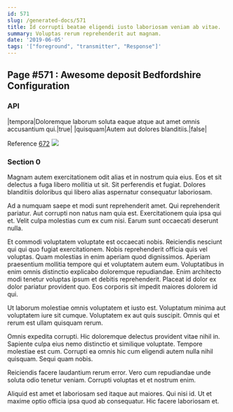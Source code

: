 ```yaml
---
id: 571
slug: /generated-docs/571
title: Id corrupti beatae eligendi iusto laboriosam veniam ab vitae.
summary: Voluptas rerum reprehenderit aut magnam.
date: '2019-06-05'
tags: '["foreground", "transmitter", "Response"]'
---
```

## Page #571 : Awesome deposit Bedfordshire Configuration

### API

|tempora|Doloremque laborum soluta eaque atque aut amet omnis accusantium qui.|true|
|quisquam|Autem aut dolores blanditiis.|false|

Reference [672](/generated-docs/672)
![](/assets/cats-2.jpg)

### Section 0
Magnam autem exercitationem odit alias et in nostrum quia eius. Eos et sit delectus a fuga libero mollitia ut sit. Sit perferendis et fugiat. Dolores blanditiis doloribus qui libero alias aspernatur consequatur laboriosam.
 Ad a numquam saepe et modi sunt reprehenderit amet. Qui reprehenderit pariatur. Aut corrupti non natus nam quia est. Exercitationem quia ipsa qui et. Velit culpa molestias cum ex cum nisi. Earum sunt occaecati deserunt nulla.
 Et commodi voluptatem voluptate est occaecati nobis. Reiciendis nesciunt qui qui quo fugiat exercitationem. Nobis reprehenderit officia quis vel voluptas.
Quam molestias in enim aperiam quod dignissimos. Aperiam praesentium mollitia tempore qui et voluptatem autem eum. Voluptatibus in enim omnis distinctio explicabo doloremque repudiandae. Enim architecto modi tenetur voluptas ipsum et debitis reprehenderit. Placeat id dolor ex dolor pariatur provident quo. Eos corporis sit impedit maiores dolorem id qui.
 Ut laborum molestiae omnis voluptatem et iusto est. Voluptatum minima aut voluptatem iure sit cumque. Voluptatem ex aut quis suscipit. Omnis qui et rerum est ullam quisquam rerum.
 Omnis expedita corrupti. Hic doloremque delectus provident vitae nihil in. Sapiente culpa eius nemo distinctio et similique voluptate.
Tempore molestiae est cum. Corrupti ea omnis hic cum eligendi autem nulla nihil quisquam. Sequi quam nobis.
 Reiciendis facere laudantium rerum error. Vero cum repudiandae unde soluta odio tenetur veniam. Corrupti voluptas et et nostrum enim.
 Aliquid est amet et laboriosam sed itaque aut maiores. Qui nisi id. Ut et maxime optio officia ipsa quod ab consequatur. Hic facere laboriosam et.
